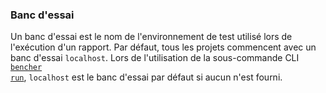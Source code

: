 ### Banc d'essai
Un banc d'essai est le nom de l'environnement de test utilisé lors de l'exécution d'un rapport.
Par défaut, tous les projets commencent avec un banc d'essai `localhost`.
Lors de l'utilisation de la sous-commande CLI <code><a href="/fr/docs/explanation/bencher-run/">bencher run</a></code>,
`localhost` est le banc d'essai par défaut si aucun n'est fourni.